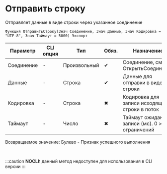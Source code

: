 ﻿---
sidebar_position: 6
---


# Отправить строку 
 Отправляет данные в виде строки через указанное соединение



`Функция ОтправитьСтроку(Знач Соединение, Знач Данные, Знач Кодировка = "UTF-8", Знач Таймаут = 5000) Экспорт`

  | Параметр | CLI опция | Тип | Обяз. | Назначение |
  |-|-|-|-|-|
  | Соединение | - | Произвольный | &#x2714; | Соединение, см. ОткрытьСоединение |
  | Данные | - | Строка | &#x2714; | Данные для отправки в виде строки |
  | Кодировка | - | Строка | &#x2716; | Кодировка для записи исходящей строки в поток |
  | Таймаут | - | Число | &#x2716; | Таймаут ожидания записи (мс). 0 > без ограничений |

  
  Возвращаемое значение:   Булево - Признак успешного выполнения

<br/>


:::caution
**NOCLI:** данный метод недоступен для использования в CLI версии
:::
<br/>



```bsl title="Пример использования для 1С:Предприятие/OneScript"

```
    




